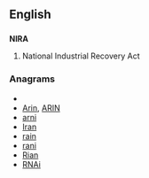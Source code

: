 ==English==

==={{initialism}}===
'''NIRA'''

# {{US}} National Industrial Recovery Act

===Anagrams===
* {{alphagram|ainr}}
* [[Arin#English|Arin]], [[ARIN#English|ARIN]]
* [[arni#English|arni]]
* [[Iran#English|Iran]]
* [[rain#English|rain]]
* [[rani#English|rani]]
* [[Rian#English|Rian]]
* [[RNAi#English|RNAi]]